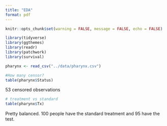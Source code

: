 ```yaml
---
title: "EDA"
format: pdf
---
```


```r
knitr::opts_chunk$set(warning = FALSE, message = FALSE, echo = FALSE)

library(tidyverse)
library(ggthemes)
library(readr)
library(patchwork)
library(survival)

pharynx <- read_csv("../data/pharynx.csv")
```

```r
#How many censor?
table(pharynx$Status)
```
 53 censored observations

```r
# treatment vs standard
table(pharynx$Tx)
```

Pretty balanced. 100 people have the standard treatment and 95 have the test.
